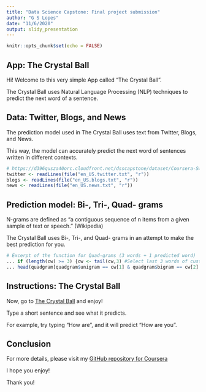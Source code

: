 ---
title: "Data Science Capstone: Final project submission"
author: "G S Lopes"
date: "11/6/2020"
output: slidy_presentation
---

```{r setup, include=FALSE}
knitr::opts_chunk$set(echo = FALSE)
```

## App: The Crystal Ball

Hi! Welcome to this very simple App called "The Crystal Ball".

The Crystal Ball uses Natural Language Processing (NLP) techniques to predict the next word of a sentence.

## Data: Twitter, Blogs, and News

The prediction model used in The Crystal Ball uses text from Twitter, Blogs, and News.

This way, the model can accurately predict the next word of sentences written in different contexts.

```{r, eval = FALSE, echo = TRUE}
# https://d396qusza40orc.cloudfront.net/dsscapstone/dataset/Coursera-SwiftKey.zip
twitter <- readLines(file("en_US.twitter.txt", "r"))
blogs <- readLines(file("en_US.blogs.txt", "r"))
news <- readLines(file("en_US.news.txt", "r"))
```

## Prediction model: Bi-, Tri-, Quad- grams

N-grams are defined as "a contiguous sequence of n items from a given sample of text or speech." (Wikipedia)

The Crystal Ball uses Bi-, Tri-, and Quad- grams in an attempt to make the best prediction for you.

```{r, eval = FALSE, echo = TRUE}
# Excerpt of the function for Quad-grams (3 words + 1 predicted word)
... if (length(cw) >= 3) {cw <- tail(cw,3) #Select last 3 words of customer's sentence
... head(quadgram[quadgram$unigram == cw[1] & quadgram$bigram == cw[2] & quadgram$trigram == cw[3], 4], 1) #Display the 3-word sentence
```

## Instructions: The Crystal Ball

Now, go to [The Crystal Ball](https://guislopes0.shinyapps.io/gsl-2/) and enjoy!

Type a short sentence and see what it predicts.

For example, try typing "How are", and it will predict "How are you".

## Conclusion

For more details, please visit my [GitHub repository for Coursera](https://github.com/guislopes/Coursera_Capstone)

I hope you enjoy!

Thank you!

